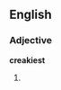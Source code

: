 ==English==

===Adjective===
'''creakiest'''

# {{superlative of|[[creaky]]}}
{{anagrams:en/aceeikrst}}